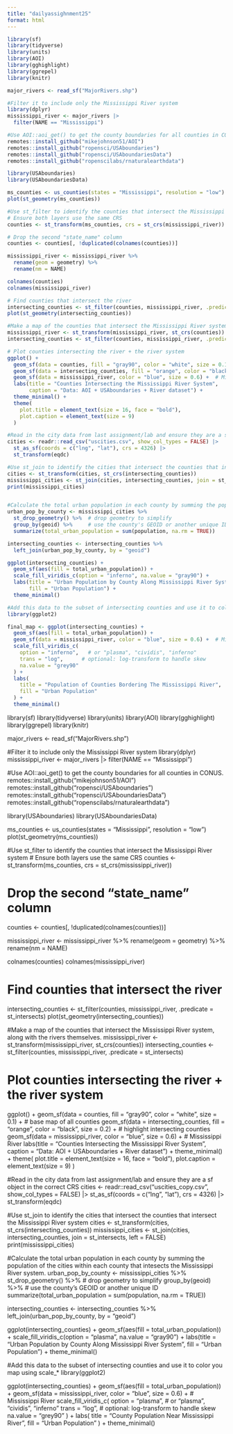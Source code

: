 ```yaml
---
title: "dailyassighnment25"
format: html
---
```


```r
library(sf)
library(tidyverse)
library(units)
library(AOI)
library(gghighlight)
library(ggrepel)
library(knitr)

major_rivers <- read_sf("MajorRivers.shp")

#Filter it to include only the Mississippi River system
library(dplyr)
mississippi_river <- major_rivers |>
  filter(NAME == "Mississippi")

#Use AOI::aoi_get() to get the county boundaries for all counties in CONUS.
remotes::install_github("mikejohnson51/AOI")
remotes::install_github("ropensci/USAboundaries")
remotes::install_github("ropensci/USAboundariesData")
remotes::install_github("ropenscilabs/rnaturalearthdata")

library(USAboundaries)
library(USAboundariesData)

ms_counties <- us_counties(states = "Mississippi", resolution = "low")
plot(st_geometry(ms_counties))

#Use st_filter to identify the counties that intersect the Mississippi River system
# Ensure both layers use the same CRS
counties <- st_transform(ms_counties, crs = st_crs(mississippi_river))

# Drop the second "state_name" column
counties <- counties[, !duplicated(colnames(counties))]

mississippi_river <- mississippi_river %>%
  rename(geom = geometry) %>% 
  rename(nm = NAME)

colnames(counties)
colnames(mississippi_river)

# Find counties that intersect the river
intersecting_counties <- st_filter(counties, mississippi_river, .predicate = st_intersects)
plot(st_geometry(intersecting_counties))

#Make a map of the counties that intersect the Mississippi River system, along with the rivers themselves.
mississippi_river <- st_transform(mississippi_river, st_crs(counties))
intersecting_counties <- st_filter(counties, mississippi_river, .predicate = st_intersects)

# Plot counties intersecting the river + the river system
ggplot() +
  geom_sf(data = counties, fill = "gray90", color = "white", size = 0.1) +  # base map of all counties
  geom_sf(data = intersecting_counties, fill = "orange", color = "black", size = 0.2) +  # highlight intersecting counties
  geom_sf(data = mississippi_river, color = "blue", size = 0.6) +  # Mississippi River
  labs(title = "Counties Intersecting the Mississippi River System",
       caption = "Data: AOI + USAboundaries + River dataset") +
  theme_minimal() +
  theme(
    plot.title = element_text(size = 16, face = "bold"),
    plot.caption = element_text(size = 9)
  )

#Read in the city data from last assignment/lab and ensure they are a sf object in the correct CRS
cities <- readr::read_csv("uscities.csv", show_col_types = FALSE) |>
  st_as_sf(coords = c("lng", "lat"), crs = 4326) |>
  st_transform(eqdc)

#Use st_join to identify the cities that intersect the counties that intersect the Mississippi River system
cities <- st_transform(cities, st_crs(intersecting_counties))
mississippi_cities <- st_join(cities, intersecting_counties, join = st_intersects, left = FALSE)
print(mississippi_cities)


#Calculate the total urban population in each county by summing the population of the cities within each county that intesects the Mississippi River system.
urban_pop_by_county <- mississippi_cities %>%
  st_drop_geometry() %>%  # drop geometry to simplify
  group_by(geoid) %>%     # use the county's GEOID or another unique ID
  summarize(total_urban_population = sum(population, na.rm = TRUE))

intersecting_counties <- intersecting_counties %>%
  left_join(urban_pop_by_county, by = "geoid")

ggplot(intersecting_counties) +
  geom_sf(aes(fill = total_urban_population)) +
  scale_fill_viridis_c(option = "inferno", na.value = "gray90") +
  labs(title = "Urban Population by County Along Mississippi River System",
       fill = "Urban Population") +
  theme_minimal()

#Add this data to the subset of intersecting counties and use it to color you map using scale_*
library(ggplot2)

final_map <- ggplot(intersecting_counties) +
  geom_sf(aes(fill = total_urban_population)) +
  geom_sf(data = mississippi_river, color = "blue", size = 0.6) +  # Mississippi River
  scale_fill_viridis_c(
    option = "inferno",   # or "plasma", "cividis", "inferno"
    trans = "log",      # optional: log-transform to handle skew
    na.value = "grey90"
  ) +
  labs(
    title = "Population of Counties Bordering The Mississippi River",
    fill = "Urban Population"
  ) +
  theme_minimal() 


```

library(sf) library(tidyverse) library(units) library(AOI) library(gghighlight) library(ggrepel) library(knitr)

major_rivers \<- read_sf("MajorRivers.shp")

#Filter it to include only the Mississippi River system library(dplyr) mississippi_river \<- major_rivers \|\> filter(NAME == "Mississippi")

#Use AOI::aoi_get() to get the county boundaries for all counties in CONUS. remotes::install_github("mikejohnson51/AOI") remotes::install_github("ropensci/USAboundaries") remotes::install_github("ropensci/USAboundariesData") remotes::install_github("ropenscilabs/rnaturalearthdata")

library(USAboundaries) library(USAboundariesData)

ms_counties \<- us_counties(states = "Mississippi", resolution = "low") plot(st_geometry(ms_counties))

#Use st_filter to identify the counties that intersect the Mississippi River system \# Ensure both layers use the same CRS counties \<- st_transform(ms_counties, crs = st_crs(mississippi_river))

# Drop the second "state_name" column

counties \<- counties\[, !duplicated(colnames(counties))\]

mississippi_river \<- mississippi_river %\>% rename(geom = geometry) %\>% rename(nm = NAME)

colnames(counties) colnames(mississippi_river)

# Find counties that intersect the river

intersecting_counties \<- st_filter(counties, mississippi_river, .predicate = st_intersects) plot(st_geometry(intersecting_counties))

#Make a map of the counties that intersect the Mississippi River system, along with the rivers themselves. mississippi_river \<- st_transform(mississippi_river, st_crs(counties)) intersecting_counties \<- st_filter(counties, mississippi_river, .predicate = st_intersects)

# Plot counties intersecting the river + the river system

ggplot() + geom_sf(data = counties, fill = "gray90", color = "white", size = 0.1) + \# base map of all counties geom_sf(data = intersecting_counties, fill = "orange", color = "black", size = 0.2) + \# highlight intersecting counties geom_sf(data = mississippi_river, color = "blue", size = 0.6) + \# Mississippi River labs(title = "Counties Intersecting the Mississippi River System", caption = "Data: AOI + USAboundaries + River dataset") + theme_minimal() + theme( plot.title = element_text(size = 16, face = "bold"), plot.caption = element_text(size = 9) )

#Read in the city data from last assignment/lab and ensure they are a sf object in the correct CRS cities \<- readr::read_csv("uscities_copy.csv", show_col_types = FALSE) \|\> st_as_sf(coords = c("lng", "lat"), crs = 4326) \|\> st_transform(eqdc)

#Use st_join to identify the cities that intersect the counties that intersect the Mississippi River system cities \<- st_transform(cities, st_crs(intersecting_counties)) mississippi_cities \<- st_join(cities, intersecting_counties, join = st_intersects, left = FALSE) print(mississippi_cities)

#Calculate the total urban population in each county by summing the population of the cities within each county that intesects the Mississippi River system. urban_pop_by_county \<- mississippi_cities %\>% st_drop_geometry() %\>% \# drop geometry to simplify group_by(geoid) %\>% \# use the county's GEOID or another unique ID summarize(total_urban_population = sum(population, na.rm = TRUE))

intersecting_counties \<- intersecting_counties %\>% left_join(urban_pop_by_county, by = "geoid")

ggplot(intersecting_counties) + geom_sf(aes(fill = total_urban_population)) + scale_fill_viridis_c(option = "plasma", na.value = "gray90") + labs(title = "Urban Population by County Along Mississippi River System", fill = "Urban Population") + theme_minimal()

#Add this data to the subset of intersecting counties and use it to color you map using scale\_\* library(ggplot2)

ggplot(intersecting_counties) + geom_sf(aes(fill = total_urban_population)) + geom_sf(data = mississippi_river, color = "blue", size = 0.6) + \# Mississippi River scale_fill_viridis_c( option = "plasma", \# or "plasma", "cividis", "inferno" trans = "log", \# optional: log-transform to handle skew na.value = "grey90" ) + labs( title = "County Population Near Mississippi River", fill = "Urban Population" ) + theme_minimal()

